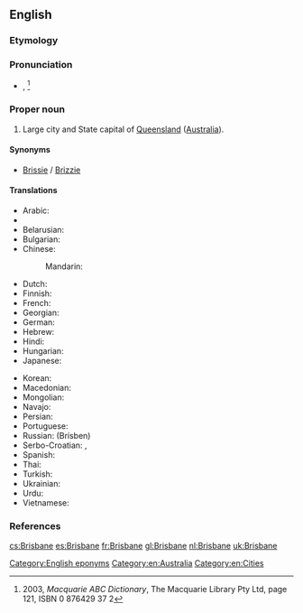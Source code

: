 ==English==
{{wikipedia}}
===Etymology===
{{rfe}}

===Pronunciation===
* {{IPA|/ˈbɹɪzbən/}}, {{X-SAMPA|/"br\Izb@n/}} <ref>2003, ''Macquarie ABC Dictionary'', The Macquarie Library Pty Ltd, page 121, ISBN 0 876429 37 2</ref>

===Proper noun===
{{en-proper noun}}

# Large city and State capital of [[Queensland]] ([[Australia]]).

====Synonyms====
* {{sense|Australian city}} [[Brissie]] / [[Brizzie]] {{qualifier|informal}}

====Translations====
{{trans-top|Capital of Queensland, Australia}}
* Arabic: {{t-|ar|بريزبين|m|tr=briizbin}}
* {{trreq|hy}}
* Belarusian: {{t-|be|Брысбен|m|tr=Brýsben}}
* Bulgarian: {{t-|bg|Бризбейн|m|tr=Brízbejn}}
* Chinese:
*: Mandarin: {{t-|cmn|布里斯班|tr=Bùlǐsībān|sc=Hani}}
* Dutch: {{t+|nl|Brisbane}}
* Finnish: {{t-|fi|Brisbane}}
* French: {{t+|fr|Brisbane|m}}
* Georgian: {{t-|ka|ბრიზბენი|tr=brizbeni|sc=Geor}}
* German: {{t-|de|Brisbane|n}}
* Hebrew: {{t-|he|בריזביין}}
* Hindi: {{t-|hi|ब्रिस्बेन|tr=brisben}}
* Hungarian: {{t-|hu|Brisbane}}
* Japanese: {{t-|ja|ブリスベン|tr=Burisuben}}
{{trans-mid}}
* Korean: {{t-|ko|브리즈번|tr=Beurijeubeon|sc=Hang}}
* Macedonian: {{t-|mk|Бризбејн|m|tr=Brízbejn}}
* Mongolian: {{t-|mn|Брисбэн|tr=Brísben|sc=Cyrl}}
* Navajo: {{tø|nv|Biisbané}}
* Persian: {{t-|fa|بریزبن}}
* Portuguese: {{t-|pt|Brisbane|m}}
* Russian: {{t+|ru|Брисбен|m}} (Brísben)
* Serbo-Croatian: {{t-|sh|Бризбејн|m|sc=Cyrl}}, {{t-|sh|Brisbane|m}}
* Spanish: {{t+|es|Brisbane|m}}
* Thai: {{t-|th|บริสเบน}}
* Turkish: {{t-|tr|Brisbane}}
* Ukrainian: {{t-|uk|Брісбен|m|tr=Brísben}}
* Urdu: {{t-|ur|برسبین|tr=brisben}}
* Vietnamese: {{t-|vi|Brisbane}}
{{trans-bottom}}

===References===
<references/>

[[Category:English eponyms]]
[[Category:en:Australia]]
[[Category:en:Cities]]

[[cs:Brisbane]]
[[es:Brisbane]]
[[fr:Brisbane]]
[[gl:Brisbane]]
[[nl:Brisbane]]
[[uk:Brisbane]]